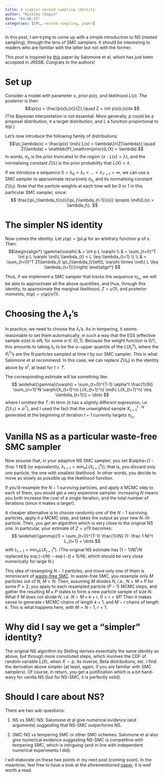 ```yaml
---
title: A simpler nested sampling identity
author: "Nicolas Chopin"
date: "04-06-25"
categories: [SMC, nested sampling, paper]
---
```


::: {.hidden}
$$
 \newcommand{\ind}{\mathbb{1}}
$$
:::

In this post, I am trying to come up with a simple introduction to NS (nested
sampling), through the lens of SMC samplers. It should be interesting to readers
who are familiar with the latter but not with the former.

This post is inspired by [this](https://arxiv.org/abs/1805.03924) paper by
Salomone et al, which has just been accepted in JRSSB. Congrats to the authors!

# Set up

Consider a model with parameter $x$, prior $p(x)$, and likelihood $L(x)$. The
posterior is then 
$$\pi(x) = \frac{p(x)L(x)}{Z},\quad Z = \int p(x)L(x)dx.$$
(The Bayesian interpretation is not essential. More generally, $p$ could be a
proposal distribution, $\pi$ a target distribution, and $L$ a function
proportional to $\pi/p$.)

Let's now introduce the following family of distributions:
$$\pi_\lambda(x) = \frac{p(x) \ind\{ L(x) > \lambda\}}{Z(\lambda)},\quad
Z(\lambda) = \mathbb{P}_\mathrm{prior}(L(X) > \lambda).$$
In words, $\pi_\lambda$ is the prior truncated to the region 
$\{x: L(x) > \lambda\}$, and the
normalising constant $Z(\lambda)$ is the prior probability that
$L(X)>\lambda$.

If we introduce a sequence $0=\lambda_{0} < \lambda_1 < \dots < \lambda_{T+1} =
\infty$, we can use a SMC sampler to approximate recursively $\pi_{\lambda_t}$
and its normalising constant $Z(\lambda_t)$. Note that the particle weights at
each time will be 0 or 1 in this particular SMC sampler, since:
$$ \frac{\pi_{\lambda_t}(x)}{\pi_{\lambda_{t-1}}(x)} \propto \ind\{L(x) >
\lambda_t\}. 
$$

# The simpler NS identity

Now comes the identity. Let $\gamma(\varphi) = \int p L \varphi$ for an
arbitrary function $\varphi$ of $x$. Then:
$$\begin{align*}
\gamma(\varphi) & = \int p L \varphi \\
    & = \sum_{t=0}^T \int p L \varphi \ind\{ \lambda_{t} < L \leq \lambda_{t+1} \} \\
    & = \sum_{t=0}^T Z(\lambda_t) \pi_{\lambda_t}\left(L \varphi \times \ind\{ L \leq
    \lambda_{t+1}\}\right)
\end{align*}
$$

Thus, if we implement a SMC sampler that tracks the sequence $\pi_{\lambda_t}$,
we will be able to approximate all the above quantities, and thus, through this
identity, to approximate the marginal likelihood, $Z=\gamma(1)$, and posterior
moments, $\pi(\varphi) = \gamma(\varphi) / \gamma(1)$. 

# Choosing the $\lambda_t$'s

In practice, we need to choose the $\lambda_t$'s. As in tempering, it seems
reasonable to set them automatically, in such a way that the ESS (effective
sample size) is $\alpha N$, for some $\alpha\in(0, 1)$. Because the weight
function is $0/1$, this amounts to taking $\lambda_t$ to be the $\alpha-$upper
quantile of the $L(X_t^n)$, where the $X_t^n$'s are the $N$ particles sampled
at time $t$ by our SMC sampler. This is what Salomone et al recommend. 
In this case, we can replace $Z(\lambda_t)$ in the identity above by $\alpha^t$,
at least for $t<T$. 

The corresponding estimate will be something like:
$$
\widehat{\gamma}(\varphi) 
     = \sum_{t=0}^{T-1} \alpha^t \frac{1}{N} \sum_{n=1}^N \varphi(X_{t+1}^n) L(X_{t+1}^n)
    \ind\{ L(X_{t+1}^n) \leq \lambda_{t+1}\} + \dots
$$
where I omitted the $T-$th term (it has a slightly different expression, i.e.
$Z(\lambda_T)\neq \alpha^T$), and I used the fact that 
the *unweighted* sample $X_{t+1}^{1:N}$ generated at the beginning of
iteration $t+1$ currently targets $\pi_{\lambda_t}$. 

# Vanilla NS as a particular waste-free SMC sampler

Now assume that, in your adaptive NS SMC sampler, you set $\alpha=(1 - \frac 1
N)$ (or equivalently, $\lambda_{t+1}=\min_n L(X_{t+1}^n)$); that is, you discard only
*one* particle, the one with smallest likelihood. In other words, you decide to
move as slowly as possible up the likelihood function. 

If you'd resample the $N-1$ surviving particles, and apply $k$ MCMC step to
each of them, you would get a very expensive sampler: increasing $N$ means you
both increase the cost of a single iteration, and the total number
of iterations (since it makes $\alpha$ larger). 

A cheaper alternative is to choose randomly one of the $N-1$ surviving
particles, apply it a MCMC step, and takes the output as your new $N-$th
particle. Then, you get an algorithm which is very close to the original NS
one. In particular, your estimate of $Z=\gamma(1)$ becomes:
$$
\widehat{\gamma}(1) 
     = \sum_{t=0}^{T-1} \frac{1}{N} (1- \frac 1 N)^t L_{t+1} + \dots
$$
with $L_{t+1} = \min_n L(X_{t+1}^n)$. (The original NS estimate has 
$(1-1/N)^t/N$ replaced by $\exp(-t/N) - \exp(-(t+1)/N)$, which should be very
close numerically for large $N$.)

This idea of resampling $N-1$ particles, and move only one of them is
reminiscent of [waste-free SMC](https://arxiv.org/abs/2011.02328). In
waste-free SMC, you resample only $M$ particles out of $N$, $M<N$. Then,
assuming $M$ divides $N$, i.e., $N=M\times P$ for some $P\geq 2$, you apply to
each resampled particle $(P-1)$ MCMC steps, and gather the resulting $M\times
P$ states to form a new particle sample of size $N$. What if $M$ does not
divide $N$, i.e. $N=M \times k +r$, $0<r<M$? Then it makes sense to generate 
$r$ MCMC chains of length $k+1$, and $M-r$ chains of length $k$. This is what happens
here, with $M=N-1$, $r=1$.


# Why did I say we get a "simpler" identity?

The original NS algorithm by Skilling derives essentially the same identity
as above, but through more convoluted steps, which involves the CDF of random
variable $L(X)$, when $X\sim p$, its inverse, Beta distributions, etc. I find
the derivation above simpler (at least, again, if you are familiar with SMC
samplers). Of course, in return, you get a justification which 
is a bit hand-wavy for vanilla NS (but for NS-SMC, it is perfectly solid). 


# Should I care about NS?

There are two sub-questions:

1. NS vs SMC-NS: Salomone et al give numerical evidence (and
   arguments) suggesting that NS-SMC outperforms NS. 

2. SMC-NS vs tempering SMC or other SMC schemes: Salomone et al also give numerical
   evidence suggesting NS-SMC is competitive with tempering SMC, which is
   intriguing (and in line with independent numerical experiments I did). 

I will elaborate on these two points in my next post (coming soon). In the
meantime, feel free to have a look at the aforementioned
[paper](https://arxiv.org/abs/1805.03924), it is well worth a read. 

